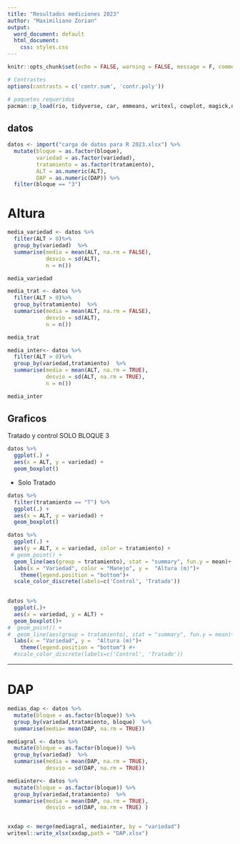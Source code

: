 ```yaml
---
title: "Resultados mediciones 2023"
author: "Maximiliano Zorian"
output:
  word_document: default
  html_document:
    css: styles.css
---
```


```r
knitr::opts_chunk$set(echo = FALSE, warning = FALSE, message = F, comment = "")

# Contrastes
options(contrasts = c('contr.sum', 'contr.poly'))

# paquetes requeridos
pacman::p_load(rio, tidyverse, car, emmeans, writexl, cowplot, magick,nlme, agricolae, multcomp)
```

## datos

```r
datos <- import("carga de datos para R 2023.xlsx") %>% 
  mutate(bloque = as.factor(bloque),
         variedad = as.factor(variedad),
         tratamiento = as.factor(tratamiento), 
         ALT = as.numeric(ALT),
         DAP = as.numeric(DAP)) %>% 
  filter(bloque == "3")
```



# Altura

```r
media_variedad <- datos %>% 
  filter(ALT > 0)%>%
  group_by(variedad)  %>% 
  summarise(media = mean(ALT, na.rm = FALSE), 
            desvio = sd(ALT),
            n = n())

media_variedad
```

```r
media_trat <- datos %>% 
  filter(ALT > 0)%>%
  group_by(tratamiento)  %>% 
  summarise(media = mean(ALT, na.rm = FALSE), 
            desvio = sd(ALT),
            n = n())

media_trat
```


```r
media_inter<- datos %>% 
  filter(ALT > 0)%>%
  group_by(variedad,tratamiento)  %>% 
  summarise(media = mean(ALT, na.rm = TRUE),
            desvio = sd(ALT, na.rm = TRUE), 
            n = n()) 

media_inter
```

## Graficos

Tratado y control 
SOLO BLOQUE 3

```r
datos %>% 
  ggplot(.) +
  aes(x = ALT, y = variedad) + 
  geom_boxplot()
```


- Solo Tratado

```r
datos %>% 
  filter(tratamiento == "T") %>% 
  ggplot(.) +
  aes(x = ALT, y = variedad) + 
  geom_boxplot()
```
```r
datos %>% 
  ggplot(.) +
  aes(y = ALT, x = variedad, color = tratamiento) + 
 # geom_point() +
  geom_line(aes(group = tratamiento), stat = "summary", fun.y = mean)+
  labs(x = "Variedad", color = "Manejo", y =  "Altura (m)")+
    theme(legend.position = "bottom")+
  scale_color_discrete(labels=c('Control', 'Tratado'))
  
```


```r
datos %>% 
  ggplot(.)+
  aes(x = variedad, y = ALT) +
  geom_boxplot()+
#  geom_point() +
#  geom_line(aes(group = tratamiento), stat = "summary", fun.y = mean)+
  labs(x = "Variedad", y =  "Altura (m)")+
    theme(legend.position = "bottom") #+
  #scale_color_discrete(labels=c('Control', 'Tratado'))
```


------------------------------

# DAP

```r
medias_dap <- datos %>% 
  mutate(bloque = as.factor(bloque)) %>% 
  group_by(variedad,tratamiento, bloque)  %>% 
  summarise(media= mean(DAP, na.rm = TRUE)) 

mediagral <- datos %>% 
  mutate(bloque = as.factor(bloque)) %>% 
  group_by(variedad)  %>% 
  summarise(media = mean(DAP, na.rm = TRUE),
            desvio = sd(DAP, na.rm = TRUE))

mediainter<- datos %>% 
  mutate(bloque = as.factor(bloque)) %>% 
  group_by(variedad,tratamiento)  %>% 
  summarise(media = mean(DAP, na.rm = TRUE),
            desvio = sd(DAP, na.rm = TRUE) )


xxdap <- merge(mediagral, mediainter, by = "variedad")
writexl::write_xlsx(xxdap,path = "DAP.xlsx")
```

